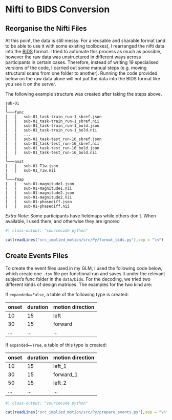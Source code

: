 # Nifti to BIDS Conversion

## Reorganise the Nifti Files

At this point, the data is still messy.
For a reusable and sharable format (and to be able to use it with some existing toolboxes), I rearranged the nifti data into the [BIDS](https://bids.neuroimaging.io/) format.
I tried to automate this process as much as possible, however the raw data was unstructured in different ways across participants in certain cases.
Therefore, instead of writing 19 specialised versions of the code, I carried out some manual steps (e.g. moving structural scans from one folder to another).
Running the code provided below on the raw data alone will not put the data into the BIDS format like you see it on the server.

The following example structure was created after taking the steps above.

```
sub-01
│
└───func
│   │   sub-01_task-train_run-1_sbref.json
|   |   sub-01_task-train_run-1_sbref.nii
│   │   sub-01_task-train_run-1_bold.json
|   |   sub-01_task-train_run-1_bold.nii
|   |   ...
│   │   sub-01_task-test_run-16_sbref.json
|   |   sub-01_task-test_run-16_sbref.nii
│   │   sub-01_task-test_run-16_bold.json
|   |   sub-01_task-test_run-16_bold.nii
|
└───anat
|   │   sub-01_T1w.json
|   │   sub-01_T1w.nii
|
└───fmap
|   |   sub-01-magnitude1.json
|   |   sub-01-magnitude1.nii
|   |   sub-01-magnitude2.json
|   |   sub-01-magnitude2.nii
|   |   sub-01-phasediff.json
|   |   sub-01-phasediff.nii
 ```

*Extra Note*: Some participants have fieldmaps while others don't. When available, I used them, and otherwise they are ignored

```r
#| class-output: "sourcecode python"

cat(readLines("src_implied_motion/src/Py/format_bids.py"),sep = "\n")
```

## Create Events Files

To create the event files used in my GLM, I used the following code below, which create one `.tsv` file per functional run and saves it under the relevant subject's func folder in the `data/bids`.
For the decoding, we tried two different kinds of design matrices. The examples for the two kind are:

If `expanded==False`, a table of the following type is created:

| onset | duration | motion direction |
|-------|----------|------------------|
| 10  | 15      | left             |
| 30   | 15      | forward          |
| ...   | ...      | ...              |

If `expanded==True`, a table of this type is created:

| onset | duration | motion direction |
|-------|----------|------------------|
| 10  | 15      | left_1             |
| 30   | 15      | forward_1          |
| 50 | 15 | left_2 |
| ...   | ...      | ...              |



```r
#| class-output: "sourcecode python"

cat(readLines("src_implied_motion/src/Py/prepare_events.py"),sep = "\n")
```